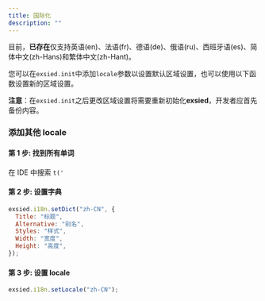 ```yaml
---
title: 国际化
description: ""
---
```


目前，**已存在**仅支持英语(en)、法语(fr)、德语(de)、俄语(ru)、西班牙语(es)、简体中文(zh-Hans)和繁体中文(zh-Hant)。

您可以在`exsied.init`中添加`locale`参数以设置默认区域设置，也可以使用以下函数设置新的区域设置。

**注意**：在`exsied.init`之后更改区域设置将需要重新初始化**exsied**，开发者应首先备份内容。

### 添加其他 locale

#### 第 1 步: 找到所有单词

在 IDE 中搜索 `t('`

#### 第 2 步: 设置字典

```js
exsied.i18n.setDict("zh-CN", {
  Title: "标题",
  Alternative: "别名",
  Styles: "样式",
  Width: "宽度",
  Height: "高度",
});
```

#### 第 3 步: 设置 locale

```js
exsied.i18n.setLocale("zh-CN");
```
